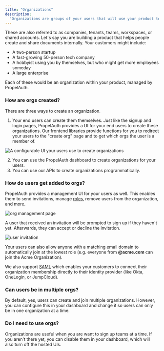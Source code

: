 ```yaml
---
title: "Organizations"
description:
  "Organizations are groups of your users that will use your product together."
---
```


These are also referred to as companies, tenants, teams, workspaces, or shared
accounts. Let's say you are building a product that helps people create and
share documents internally. Your customers might include:

- A two-person startup
- A fast-growing 50-person tech company
- A hobbyist using you by themselves, but who might get more employees someday
- A large enterprise

Each of these would be an organization within your product, managed by
PropelAuth.

### How are orgs created?

There are three ways to create an organization.

1. Your end users can create them themselves. Just like the signup and login
   pages, PropelAuth provides a UI for your end users to create these
   organizations. Our frontend libraries provide functions for you to redirect
   your users to the "create org" page and to get which orgs the user is a
   member of.

![A configurable UI your users use to create organizations](/images/organizations-1.png)

2. You can use the PropelAuth dashboard to create organizations for your users.
3. You can use our APIs to create organizations programmatically.

### How do users get added to orgs?

PropelAuth provides a management UI for your users as well. This enables them to
send invitations, manage [roles](/overview/roles), remove users
from the organization, and more.

![org management page](/images/organizations-2.png)

A user that received an invitation will be prompted to sign up if they haven't
yet. Afterwards, they can accept or decline the invitation.

![user invitation](/images/organizations-3.png)

Your users can also allow anyone with a matching email domain to automatically
join at the lowest role (e.g. everyone from **@acme.com** can join the Acme
Organization).

We also support [SAML](/overview/saml) which enables your customers
to connect their organization membership directly to their identity provider
(like Okta, OneLogin, or JumpCloud).

### Can users be in multiple orgs?

By default, yes, users can create and join multiple organizations. However, you can configure this in your dashboard
and change it so users can only be in one organization at a time.

### Do I need to use orgs?

Organizations are useful when you are want to sign up teams at a time. If you aren't there yet, you can disable
them in your dashboard, which will also turn off the hosted UIs.